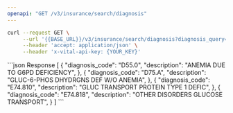 ```yaml
---
openapi: "GET /v3/insurance/search/diagnosis"
---
```


<RequestExample>

```bash cURL
curl --request GET \
     --url '{{BASE_URL}}/v3/insurance/search/diagnosis?diagnosis_query=glucose' \
     --header 'accept: application/json' \
     --header 'x-vital-api-key: {YOUR_KEY}'
```

</RequestExample>

<ResponseExample>
```json Response
[
    {
        "diagnosis_code": "D55.0",
        "description": "ANEMIA DUE TO G6PD DEFICIENCY",
    },
    {
        "diagnosis_code": "D75.A",
        "description": "GLUC-6-PHOS DHYDRGNS DEF W/O ANEMIA",
    },
    {
        "diagnosis_code": "E74.810",
        "description": "GLUC TRANSPORT PROTEIN TYPE 1 DEFIC",
    },
    {
        "diagnosis_code": "E74.818",
        "description": "OTHER DISORDERS GLUCOSE TRANSPORT",
    }
]
```
</ResponseExample>
